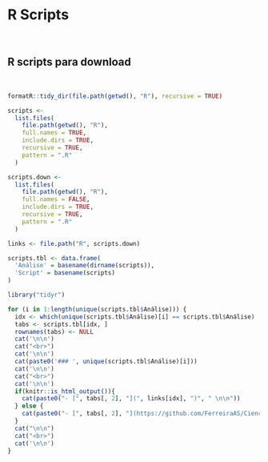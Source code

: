 # **R Scripts** {#scripts}

<br>

## R scripts para download {#lista-scripts}

<br>

```r
formatR::tidy_dir(file.path(getwd(), "R"), recursive = TRUE)

scripts <-
  list.files(
    file.path(getwd(), "R"),
    full.names = TRUE,
    include.dirs = TRUE,
    recursive = TRUE,
    pattern = ".R"
  )

scripts.down <-
  list.files(
    file.path(getwd(), "R"),
    full.names = FALSE,
    include.dirs = TRUE,
    recursive = TRUE,
    pattern = ".R"
  )

links <- file.path("R", scripts.down)

scripts.tbl <- data.frame(
  'Análise' = basename(dirname(scripts)),
  'Script' = basename(scripts)
)
```

```r

library("tidyr")

for (i in 1:length(unique(scripts.tbl$Análise))) {
  idx <- which(unique(scripts.tbl$Análise)[i] == scripts.tbl$Análise)
  tabs <- scripts.tbl[idx, ]
  rownames(tabs) <- NULL
  cat('\n\n')
  cat("<br>")
  cat('\n\n')
  cat(paste0('### ', unique(scripts.tbl$Análise)[i]))
  cat('\n\n')
  cat("<br>")
  cat('\n\n')
  if(knitr::is_html_output()){
    cat(paste0("- [", tabs[, 2], "](", links[idx], ")", " \n\n"))
  } else {
    cat(paste0("- [", tabs[, 2], "](https://github.com/FerreiraAS/Ciencia-com-R/blob/main/", links[idx], ")", " \n\n"))
  }
  cat("\n\n")
  cat("<br>")
  cat('\n\n')
}
```
